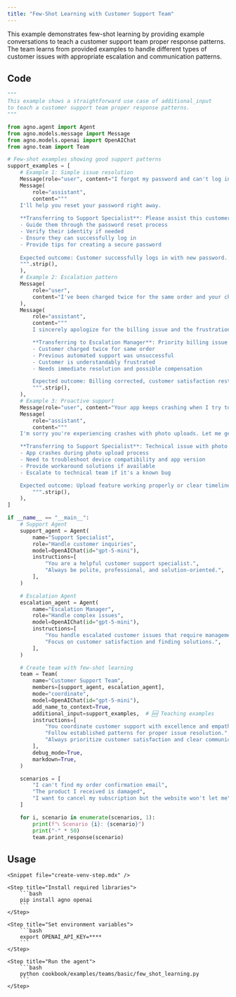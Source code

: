 ```yaml
---
title: "Few-Shot Learning with Customer Support Team"
---
```


This example demonstrates few-shot learning by providing example conversations to teach a customer support team proper response patterns. The team learns from provided examples to handle different types of customer issues with appropriate escalation and communication patterns.

## Code

```python cookbook/examples/teams/basic/few_shot_learning.py
"""
This example shows a straightforward use case of additional_input
to teach a customer support team proper response patterns.
"""

from agno.agent import Agent
from agno.models.message import Message
from agno.models.openai import OpenAIChat
from agno.team import Team

# Few-shot examples showing good support patterns
support_examples = [
    # Example 1: Simple issue resolution
    Message(role="user", content="I forgot my password and can't log in"),
    Message(
        role="assistant",
        content="""
    I'll help you reset your password right away.
    
    **Transferring to Support Specialist**: Please assist this customer with password reset:
    - Guide them through the password reset process
    - Verify their identity if needed  
    - Ensure they can successfully log in
    - Provide tips for creating a secure password
    
    Expected outcome: Customer successfully logs in with new password.
    """.strip(),
    ),
    # Example 2: Escalation pattern
    Message(
        role="user",
        content="I've been charged twice for the same order and your chat bot couldn't help!",
    ),
    Message(
        role="assistant",
        content="""
        I sincerely apologize for the billing issue and the frustration with our chat system.

        **Transferring to Escalation Manager**: Priority billing issue requiring immediate attention:
        - Customer charged twice for same order
        - Previous automated support was unsuccessful
        - Customer is understandably frustrated
        - Needs immediate resolution and possible compensation

        Expected outcome: Billing corrected, customer satisfaction restored, and follow-up to prevent recurrence.
        """.strip(),
    ),
    # Example 3: Proactive support
    Message(role="user", content="Your app keeps crashing when I try to upload photos"),
    Message(
        role="assistant",
        content="""
    I'm sorry you're experiencing crashes with photo uploads. Let me get this resolved for you. 

    **Transferring to Support Specialist**: Technical issue with photo upload feature:
    - App crashes during photo upload process
    - Need to troubleshoot device compatibility and app version
    - Provide workaround solutions if available
    - Escalate to technical team if it's a known bug    

    Expected outcome: Upload feature working properly or clear timeline for fix provided.
        """.strip(),
    ),
]

if __name__ == "__main__":
    # Support Agent
    support_agent = Agent(
        name="Support Specialist",
        role="Handle customer inquiries",
        model=OpenAIChat(id="gpt-5-mini"),
        instructions=[
            "You are a helpful customer support specialist.",
            "Always be polite, professional, and solution-oriented.",
        ],
    )

    # Escalation Agent
    escalation_agent = Agent(
        name="Escalation Manager",
        role="Handle complex issues",
        model=OpenAIChat(id="gpt-5-mini"),
        instructions=[
            "You handle escalated customer issues that require management attention.",
            "Focus on customer satisfaction and finding solutions.",
        ],
    )

    # Create team with few-shot learning
    team = Team(
        name="Customer Support Team",
        members=[support_agent, escalation_agent],
        mode="coordinate",
        model=OpenAIChat(id="gpt-5-mini"),
        add_name_to_context=True,
        additional_input=support_examples,  # 🆕 Teaching examples
        instructions=[
            "You coordinate customer support with excellence and empathy.",
            "Follow established patterns for proper issue resolution.",
            "Always prioritize customer satisfaction and clear communication.",
        ],
        debug_mode=True,
        markdown=True,
    )

    scenarios = [
        "I can't find my order confirmation email",
        "The product I received is damaged",
        "I want to cancel my subscription but the website won't let me",
    ]

    for i, scenario in enumerate(scenarios, 1):
        print(f"📞 Scenario {i}: {scenario}")
        print("-" * 50)
        team.print_response(scenario)
```

## Usage

<Steps>

    <Snippet file="create-venv-step.mdx" />

    <Step title="Install required libraries">
        ```bash
        pip install agno openai
        ```
    </Step>

    <Step title="Set environment variables">
        ```bash
        export OPENAI_API_KEY=****
        ```
    </Step>

    <Step title="Run the agent">
        ```bash
        python cookbook/examples/teams/basic/few_shot_learning.py
        ```
    </Step>

</Steps>